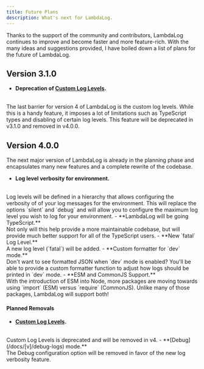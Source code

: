 ```yaml
---
title: Future Plans
description: What's next for LambdaLog.
---
```


Thanks to the support of the community and contributors, LambdaLog continues to improve and become faster and more feature-rich. With the many ideas and suggestions provided, I have boiled down a list of plans for the future of LambdaLog.

## Version 3.1.0
- **Deprecation of [Custom Log Levels](/docs/[v]/custom-log-levels).**
<br />
The last barrier for version 4 of LambdaLog is the custom log levels. While this is a handy feature, it imposes a lot of limitations such as TypeScript types and disabling of certain log levels. This feature will be deprecated in v3.1.0 and removed in v4.0.0.

## Version 4.0.0
The next major version of LambdaLog is already in the planning phase and encapsulates many new features and a complete rewrite of the codebase.

- **Log level verbosity for environment.**
<br />
Log levels will be defined in a hierarchy that allows configuring the verbosity of of your log messages for the environment. This will replace the options `silent` and `debug` and will allow you to configure the maximum log level you wish to log for your environment.
- **LambdaLog will be going TypeScript.**
<br />
Not only will this help provide a more maintainable codebase, but will provide much better support for all of the TypeScript users.
- **New `fatal` Log Level.**
<br />
A new log level (`fatal`) will be added.
- **Custom formatter for `dev` mode.**
<br />
Don't want to see formatted JSON when `dev` mode is enabled? You'll be able to provide a custom formatter function to adjust how logs should be printed in `dev` mode.
- **ESM and CommonJS Support.**
<br />
With the introduction of ESM into Node, more packages are moving towards using `import` (ESM) versus `require` (CommonJS). Unlike many of those packages, LambdaLog will support both!

#### Planned Removals
- **[Custom Log Levels](/docs/[v]/custom-log-levels).**
<br />
Custom Log Levels is deprecated and will be removed in v4.
- **[Debug](/docs/[v]/debug-logs) mode.**
<br />
The Debug configuration option will be removed in favor of the new log verbosity feature.
